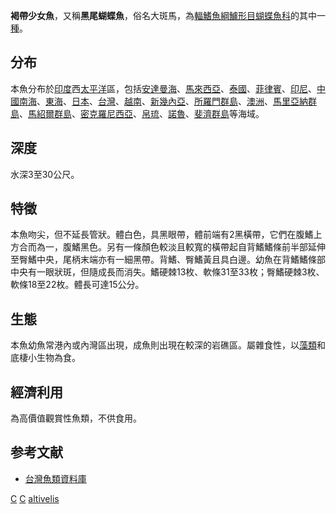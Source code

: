 {{Speciesbox 
| taxon = Coradion altivelis
| image = TakigenrokuDI.jpg
| status = LC
| status_system = IUCN3.1
| authority = [[McCulloch|McCulloch]], 1916
| synonyms = *''Coradion fulvocinctus''<br /><small>Tanaka, 1918</small>
}}
'''褐帶少女魚'''，又稱'''黑尾蝴蝶魚'''，俗名大斑馬，為[[輻鰭魚綱|輻鰭魚綱]][[鱸形目|鱸形目]][[蝴蝶魚科|蝴蝶魚科]]的其中一[[種|種]]。

==分布==
本魚分布於[[印度|印度]]西[[太平洋|太平洋]]區，包括[[安達曼海|安達曼海]]、[[馬來西亞|馬來西亞]]、[[泰國|泰國]]、[[菲律賓|菲律賓]]、[[印尼|印尼]]、[[中國|中國]][[南海|南海]]、[[東海|東海]]、[[日本|日本]]、[[台灣|台灣]]、[[越南|越南]]、[[新幾內亞|新幾內亞]]、[[所羅門群島|所羅門群島]]、[[澳洲|澳洲]]、[[馬里亞納群島|馬里亞納群島]]、[[馬紹爾群島|馬紹爾群島]]、[[密克羅尼西亞|密克羅尼西亞]]、[[帛琉|帛琉]]、[[諾魯|諾魯]]、[[斐濟群島|斐濟群島]]等海域。

==深度==
水深3至30公尺。

==特徵==
本魚吻尖，但不延長管狀。體白色，具黑眼帶，體前端有2黑橫帶，它們在腹鰭上方合而為一，腹鰭黑色。另有一條顏色較淡且較寬的橫帶起自背鰭鰭條前半部延伸至臀鰭中央，尾柄末端亦有一細黑帶。背鰭、臀鰭黃且具白邊。幼魚在背鰭鰭條部中央有一眼狀斑，但隨成長而消失。鰭硬棘13枚、軟條31至33枚；臀鰭硬棘3枚、軟條18至22枚。體長可達15公分。

==生態==
本魚幼魚常港內或內灣區出現，成魚則出現在較深的岩礁區。屬雜食性，以[[藻類|藻類]]和底棲小生物為食。

==經濟利用==
為高價值觀賞性魚類，不供食用。

== 参考文献 ==
*[http://fishdb.sinica.edu.tw/ 台灣魚類資料庫]{{Wayback|url=http://fishdb.sinica.edu.tw/ |date=20160304193340 }}
{{Reflist}}
{{Taxonbar}}

[[Category:1916年描述的魚類|C]]
[[Category:觀賞魚|C]]
[[Category:少女魚屬|altivelis]]